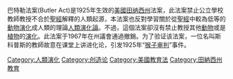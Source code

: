 {{他用
|subject=巴特勒法案
|other=英國巴特勒教育法
|1944年教育法
}}

巴特勒法案(Butler Act)是1925年生效的[[美國|美國]][[田纳西州|田纳西州]]法案，此法案禁止公立學校教師教授不合於[[聖經|聖經]]解釋的人類起源，本法案也反對學習關於從[[聖經|聖經]]中較為低等的[[動物|動物]][[演化|演化]]成人類的理論[[人類演化|人類演化論]]。不過，這個法案卻沒有禁止教授其他[[動物|動物]]或是[[植物|植物]]的[[演化|演化]]。此法案于1967年在州議會通過撤銷。为了验证该法案，一位名叫斯科普斯的教師故意在课堂上讲进化论，引发1925年“[[猴子审判|猴子审判]]”事件。

{{stub}}

[[Category:人類演化|Category:人類演化]]
[[Category:创造论|Category:创造论]]
[[Category:美國教育法|Category:美國教育法]]
[[Category:田納西州教育|Category:田納西州教育]]
